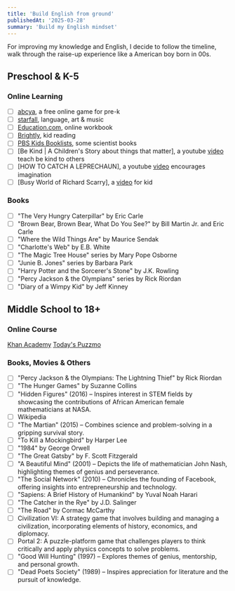 ```yaml
---
title: 'Build English from ground'
publishedAt: '2025-03-28'
summary: 'Build my English mindset'
---
```


For improving my knowledge and English, I decide to follow the timeline, walk through the raise-up experience like a American boy born in 00s.

## Preschool & K-5

### Online Learning

- [ ] [abcya](https://www.abcya.com/grades/prek/holiday), a free online game for pre-k
- [ ] [starfall](https://www.starfall.com/h/index-kindergarten.php), language, art & music
- [ ] [Education.com](https://www.education.com/resources/grade-pk/?page=4), online workbook
- [ ] [Brightly](https://www.readbrightly.com/), kid reading
- [ ] [PBS Kids Booklists](https://www.pbs.org/parents/thrive/books-to-inspire-your-young-scientist), some scientist books
- [ ] [Be Kind | A Children's Story about things that matter], a youtube [video](https://www.youtube.com/watch?v=kAo4-2UzgPo) teach be kind to others
- [ ] [HOW TO CATCH A LEPRECHAUN], a youtube [video](https://www.youtube.com/watch?v=LdKTCtypLlw) encourages imagination
- [ ] [Busy World of Richard Scarry], a [video](https://www.youtube.com/watch?v=FDJF8NawlHo) for kid

### Books

- [ ] "The Very Hungry Caterpillar" by Eric Carle
- [ ] "Brown Bear, Brown Bear, What Do You See?" by Bill Martin Jr. and Eric Carle
- [ ] "Where the Wild Things Are" by Maurice Sendak
- [ ] "Charlotte's Web" by E.B. White
- [ ] "The Magic Tree House" series by Mary Pope Osborne
- [ ] "Junie B. Jones" series by Barbara Park
- [ ] "Harry Potter and the Sorcerer's Stone" by J.K. Rowling
- [ ] "Percy Jackson & the Olympians" series by Rick Riordan
- [ ] "Diary of a Wimpy Kid" by Jeff Kinney

## Middle School to 18+

### Online Course

[Khan Academy](https://www.khanacademy.org/)
[Today's Puzzmo](https://www.puzzmo.com/+/ctinsider/today)

### Books, Movies & Others

- [ ] "Percy Jackson & the Olympians: The Lightning Thief" by Rick Riordan
- [ ] "The Hunger Games" by Suzanne Collins
- [ ] "Hidden Figures" (2016) – Inspires interest in STEM fields by showcasing the contributions of African American female mathematicians at NASA.​
- [ ] Wikipedia
- [ ] "The Martian" (2015) – Combines science and problem-solving in a gripping survival story.
- [ ] "To Kill a Mockingbird" by Harper Lee
- [ ] "1984" by George Orwell
- [ ] "The Great Gatsby" by F. Scott Fitzgerald
- [ ] "A Beautiful Mind" (2001) – Depicts the life of mathematician John Nash, highlighting themes of genius and perseverance.​
- [ ] "The Social Network" (2010) – Chronicles the founding of Facebook, offering insights into entrepreneurship and technology.
- [ ] "Sapiens: A Brief History of Humankind" by Yuval Noah Harari
- [ ] "The Catcher in the Rye" by J.D. Salinger
- [ ] "The Road" by Cormac McCarthy
- [ ] Civilization VI: A strategy game that involves building and managing a civilization, incorporating elements of history, economics, and diplomacy.​
- [ ] Portal 2: A puzzle-platform game that challenges players to think critically and apply physics concepts to solve problems.
- [ ] "Good Will Hunting" (1997) – Explores themes of genius, mentorship, and personal growth.​
- [ ] "Dead Poets Society" (1989) – Inspires appreciation for literature and the pursuit of knowledge.​